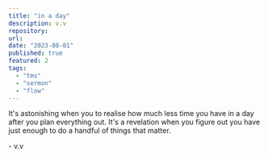 ```yaml
---
title: "in a day"
description: v.v
repository:
url:
date: "2023-08-01"
published: true
featured: 2
tags:
  - "tms"
  - "sermon"
  - "flow"
---
```

It's astonishing when you to realise how much less time you have in a day after you plan everything out. It's a revelation when you figure out you have just enough to do a handful of things that matter.

\- v.v